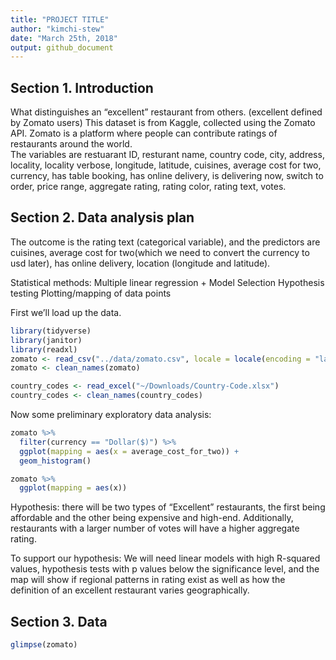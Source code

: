 ```yaml
---
title: "PROJECT TITLE"
author: "kimchi-stew"
date: "March 25th, 2018"
output: github_document
---
```


## Section 1. Introduction
What distinguishes an "excellent" restaurant from others. (excellent defined by Zomato users)
This dataset is from Kaggle, collected using the Zomato API. Zomato is a platform where people can contribute ratings of restaurants around the world.  
The variables are restuarant ID, resturant name, country code, city, address, locality, locality verbose, longitude, latitude, cuisines, average cost for two, currency, has table booking, has online delivery, is delivering now, switch to order, price range, aggregate rating, rating color, rating text, votes.

## Section 2. Data analysis plan
The outcome is the rating text (categorical variable), and the predictors are cuisines, average cost for two(which we need to convert the currency to usd later), has online delivery, location (longitude and latitude). 

Statistical methods: 
Multiple linear regression + Model Selection
Hypothesis testing
Plotting/mapping of data points

First we'll load up the data.
```r
library(tidyverse)
library(janitor)
library(readxl)
zomato <- read_csv("../data/zomato.csv", locale = locale(encoding = "latin1"))
zomato <- clean_names(zomato)

country_codes <- read_excel("~/Downloads/Country-Code.xlsx")
country_codes <- clean_names(country_codes)
```

Now some preliminary exploratory data analysis:
```r
zomato %>%
  filter(currency == "Dollar($)") %>%
  ggplot(mapping = aes(x = average_cost_for_two)) +
  geom_histogram()

zomato %>%
  ggplot(mapping = aes(x))
```



Hypothesis: there will be two types of "Excellent" restaurants, the first being affordable and the other being expensive and high-end. Additionally, restaurants with a larger number of votes will have a higher aggregate rating. 

To support our hypothesis:
We will need linear models with high R-squared values, hypothesis tests with p values below the significance level, and the map will show if regional patterns in rating exist as well as how the definition of an excellent restaurant varies geographically.

## Section 3. Data

```r
glimpse(zomato)
```

